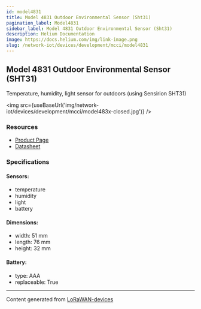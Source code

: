 ```yaml
---
id: model4831
title: Model 4831 Outdoor Environmental Sensor (Sht31)
pagination_label: Model4831
sidebar_label: Model 4831 Outdoor Environmental Sensor (Sht31)
description: Helium Documentation
image: https://docs.helium.com/img/link-image.png
slug: /network-iot/devices/development/mcci/model4831
---
```



## Model 4831 Outdoor Environmental Sensor (SHT31)

Temperature, humidity, light sensor for outdoors (using Sensirion SHT31)

<img src={useBaseUrl('img/network-iot/devices/development/mcci/model483x-closed.jpg')} />

### Resources

- [Product Page](https://mcci.io/m4831)
- [Datasheet](https://cdn.shopify.com/s/files/1/0873/5104/files/model483x-datasheet.pdf?v=1610937656)

### Specifications

#### Sensors:

- temperature
- humidity
- light
- battery

#### Dimensions:

- width: 51 mm
- length: 76 mm
- height: 32 mm

#### Battery:

- type: AAA
- replaceable: True

---

Content generated from [LoRaWAN-devices](https://github.com/TheThingsNetwork/lorawan-devices)
